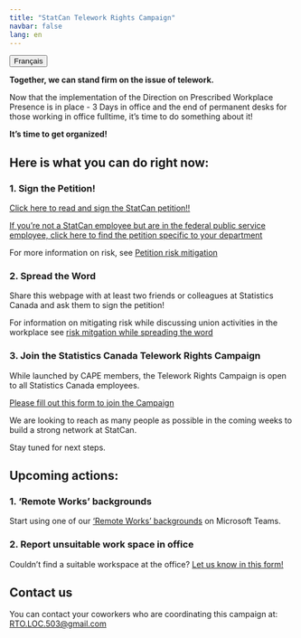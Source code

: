 ```yaml
---
title: "StatCan Telework Rights Campaign"
navbar: false
lang: en
---
```


<link rel="stylesheet" href=https://cdnjs.cloudflare.com/ajax/libs/font-awesome/4.7.0/css/font-awesome.min.css><button onclick="window.location = location.href.replace('en','fr');" class="btn"><i class="fa fa-language"></i> Français</button>

**Together, we can stand firm on the issue of telework.**

Now that the implementation of the Direction on Prescribed Workplace Presence is in place - 3 Days in office and the end of permanent desks for those working in office fulltime, it's time to do something about it!

**It’s time to get organized!**

## Here is what you can do right now:

### 1. Sign the Petition!

[Click here to read and sign the StatCan petition!!](https://docs.google.com/forms/d/e/1FAIpQLSc941-n5h6onnS_EVO-385bY1M_QvIv_UNhUeKMjeap1Bgu7g/viewform)

[If you're not a StatCan employee but are in the federal public service employee, click here to find the petition specific to your department](https://www.acep-cape.ca/en/links-petitions)

For more information on risk, see [Petition risk mitigation](risk_en.qmd#petition)

### 2. Spread the Word

Share this webpage with at least two friends or colleagues at Statistics Canada and ask them to sign the petition!

For information on mitigating risk while discussing union activities in the workplace see [risk mitgation while spreading the word](risk_en.qmd#spreading-the-word)

### 3. Join the Statistics Canada Telework Rights Campaign

While launched by CAPE members, the Telework Rights Campaign is open to all Statistics Canada employees.

[Please fill out this form to join the Campaign](https://docs.google.com/forms/d/e/1FAIpQLScDAxDiH4Hb1j4zuykaBMIzBHtGuhvjCXEn0jVbRPrMXxaDGQ/viewform?usp=sf_link)

We are looking to reach as many people as possible in the coming weeks to build a strong network at StatCan.

Stay tuned for next steps.

## Upcoming actions:

### 1. 'Remote Works' backgrounds

Start using one of our ['Remote Works' backgrounds](bkgrd_en.qmd) on Microsoft Teams.

### 2.  Report unsuitable work space in office

Couldn’t find a suitable workspace at the office? [Let us know in this form!](https://forms.gle/ncAz94YuQWxEQ2dG7)

## Contact us

You can contact your coworkers who are coordinating this campaign at: [RTO.LOC.503@gmail.com](mailto:RTO.LOC.503@gmail.com)

